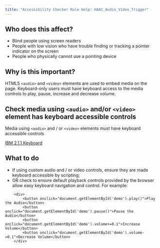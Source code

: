 ```yaml
---
title: "Accessibility Checker Rule Help: HAAC_Audio_Video_Trigger"
---
```


<div className="toolHelp">
<Row>
<Column colLg={5} colMd={3} colSm={4} className="toolLeft">

## Who does this affect?

* Blind people using screen readers
* People with low vision who have trouble finding or tracking a pointer indicator on the screen
* People who physically cannot use a pointing device

## Why is this important?

HTML5 `<audio>` and `<video>` elements are used to embed media on the page. Keyboard-only users must have keyboard access to the media controls to play, pause, increase and decrease volume.

</Column>
<Column colLg={11} colMd={5} colSm={4} className="toolMain">

<div id="locLevel"></div>

## Check media using `<audio>` and/or `<video>` element has keyboard accessible controls
Media using `<audio>` and / or `<video>` elements must have keyboard accessible controls

[IBM 2.1.1 Keyboard](http://www.ibm.com/able/guidelines/ci162/keyboard.html) 

<div id="locSnippet"></div>

## What to do

* If using custom audio and / or video controls, ensure they are made keyboard accessible by scripting;
* OR check to ensure default playback controls provided by the browser allow easy keyboard navigation and control.
For example:

```<audio id="demo" src="audio.mp3"></audio>
    <div>
        <button onclick="document.getElementById('demo').play()">Play the Audio</button>
        <button onclick="document.getElementById('demo').pause()">Pause the Audio</button>
        <button onclick="document.getElementById('demo').volume+=0.1">Increase Volume</button>
        <button onclick="document.getElementById('demo').volume-=0.1">Decrease Volume</button>
    </div>
```

</Column>
</Row>
</div>

